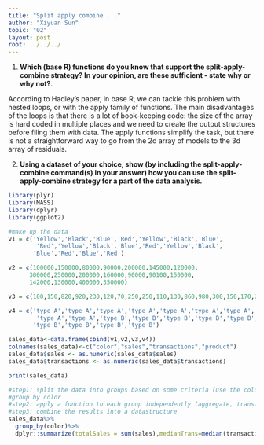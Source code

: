 ```yaml
---
title: "Split apply combine ..."
author: "Xiyuan Sun"
topic: "02"
layout: post
root: ../../../
---
```


1. **Which (base R) functions do you know that support the split-apply-combine strategy? In your opinion, are these sufficient - state why or why not?**. 

According to Hadley's paper, in base R, we can tackle this problem with nested loops, or with the apply family of functions. The main disadvantages of the loops is that there is a lot of book-keeping code: the size of the array is hard coded in multiple places and we need to create the output structures before filing them with data. The apply functions simplify the task, but there is not a straightforward way to go from the 2d array of models to the 3d array of residuals. 


2. **Using a dataset of your choice, show (by including the split-apply-combine command(s) in your answer) how you can use the split-apply-combine strategy for a part of the data analysis.**

```r
library(plyr)
library(MASS)
library(dplyr)
library(ggplot2)

#make up the data
v1 = c('Yellow','Black','Blue','Red','Yellow','Black','Blue',
        'Red','Yellow','Black','Blue','Red','Yellow','Black',
       'Blue','Red','Blue','Red')

v2 = c(100000,150000,80000,90000,200000,145000,120000,
      300000,250000,200000,160000,90000,90100,150000,
      142000,130000,400000,350000)

v3 = c(100,150,820,920,230,120,70,250,250,110,130,860,980,300,150,170,230,280)

v4 = c('type A','type A','type A','type A','type A','type A','type A',
        'type A','type A','type B','type B','type B','type B','type B',
       'type B','type B','type B','type B')

sales_data<-data.frame(cbind(v1,v2,v3,v4))
colnames(sales_data)<-c("color","sales","transactions","product")
sales_data$sales <- as.numeric(sales_data$sales)
sales_data$transactions <- as.numeric(sales_data$transactions)

print(sales_data)

#step1: split the data into groups based on some criteria (use the column or a combination of columns to split the data into groups)
#group by color
#step2: apply a function to each group independently (aggregate, transform, or filter the data in this step)
#step3: combine the results into a datastructure
sales_data%>%
  group_by(color)%>%
  dplyr::summarize(totalSales = sum(sales),medianTrans=median(transactions),count=n())


```








